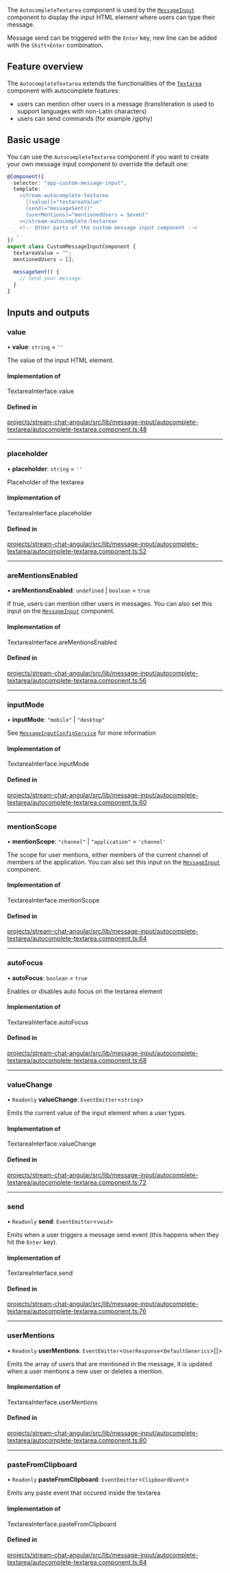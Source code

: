 The `AutocompleteTextarea` component is used by the [`MessageInput`](./MessageInputComponent.mdx) component to display the input HTML element where users can type their message.

Message send can be triggered with the `Enter` key, new line can be added with the `Shift+Enter` combination.

## Feature overview

The `AutocompleteTextarea` extends the functionalities of the [`Textarea`](./TextareaComponent.mdx) component with autocomplete features:

- users can mention other users in a message (transliteration is used to support languages with non-Latin characters)
- users can send commands (for example /giphy)

## Basic usage

You can use the `AutocompleteTextarea` component if you want to create your own message input component to override the default one:

```typescript
@Component({
  selector: "app-custom-message-input",
  template: `
    <stream-autocomplete-textarea
      [(value)]="textareaValue"
      (send)="messageSent()"
      (userMentions)="mentionedUsers = $event"
    ></stream-autocomplete-textarea>
    <!-- Other parts of the custom message input component -->
  `,
})
export class CustomMessageInputComponent {
  textareaValue = "";
  mentionedUsers = [];

  messageSent() {
    // Send your message
  }
}
```

[//]: # "Start of generated content"
## Inputs and outputs 


### value

• **value**: `string` = `''`

The value of the input HTML element.

#### Implementation of

TextareaInterface.value

#### Defined in

[projects/stream-chat-angular/src/lib/message-input/autocomplete-textarea/autocomplete-textarea.component.ts:48](https://github.com/GetStream/stream-chat-angular/blob/5f2631b4d5a0900d4294d06aa8bbecb8408ac89d/projects/stream-chat-angular/src/lib/message-input/autocomplete-textarea/autocomplete-textarea.component.ts#L48)

___

### placeholder

• **placeholder**: `string` = `''`

Placeholder of the textarea

#### Implementation of

TextareaInterface.placeholder

#### Defined in

[projects/stream-chat-angular/src/lib/message-input/autocomplete-textarea/autocomplete-textarea.component.ts:52](https://github.com/GetStream/stream-chat-angular/blob/5f2631b4d5a0900d4294d06aa8bbecb8408ac89d/projects/stream-chat-angular/src/lib/message-input/autocomplete-textarea/autocomplete-textarea.component.ts#L52)

___

### areMentionsEnabled

• **areMentionsEnabled**: `undefined` \| `boolean` = `true`

If true, users can mention other users in messages. You can also set this input on the [`MessageInput`](./MessageInputComponent.mdx/#inputs-and-outputs) component.

#### Implementation of

TextareaInterface.areMentionsEnabled

#### Defined in

[projects/stream-chat-angular/src/lib/message-input/autocomplete-textarea/autocomplete-textarea.component.ts:56](https://github.com/GetStream/stream-chat-angular/blob/5f2631b4d5a0900d4294d06aa8bbecb8408ac89d/projects/stream-chat-angular/src/lib/message-input/autocomplete-textarea/autocomplete-textarea.component.ts#L56)

___

### inputMode

• **inputMode**: ``"mobile"`` \| ``"desktop"``

See [`MessageInputConfigService`](../services/MessageInputConfigService.mdx) for more information

#### Implementation of

TextareaInterface.inputMode

#### Defined in

[projects/stream-chat-angular/src/lib/message-input/autocomplete-textarea/autocomplete-textarea.component.ts:60](https://github.com/GetStream/stream-chat-angular/blob/5f2631b4d5a0900d4294d06aa8bbecb8408ac89d/projects/stream-chat-angular/src/lib/message-input/autocomplete-textarea/autocomplete-textarea.component.ts#L60)

___

### mentionScope

• **mentionScope**: ``"channel"`` \| ``"application"`` = `'channel'`

The scope for user mentions, either members of the current channel of members of the application. You can also set this input on the [`MessageInput`](./MessageInputComponent.mdx/#inputs-and-outputs) component.

#### Implementation of

TextareaInterface.mentionScope

#### Defined in

[projects/stream-chat-angular/src/lib/message-input/autocomplete-textarea/autocomplete-textarea.component.ts:64](https://github.com/GetStream/stream-chat-angular/blob/5f2631b4d5a0900d4294d06aa8bbecb8408ac89d/projects/stream-chat-angular/src/lib/message-input/autocomplete-textarea/autocomplete-textarea.component.ts#L64)

___

### autoFocus

• **autoFocus**: `boolean` = `true`

Enables or disables auto focus on the textarea element

#### Implementation of

TextareaInterface.autoFocus

#### Defined in

[projects/stream-chat-angular/src/lib/message-input/autocomplete-textarea/autocomplete-textarea.component.ts:68](https://github.com/GetStream/stream-chat-angular/blob/5f2631b4d5a0900d4294d06aa8bbecb8408ac89d/projects/stream-chat-angular/src/lib/message-input/autocomplete-textarea/autocomplete-textarea.component.ts#L68)

___

### valueChange

• `Readonly` **valueChange**: `EventEmitter`\<`string`\>

Emits the current value of the input element when a user types.

#### Implementation of

TextareaInterface.valueChange

#### Defined in

[projects/stream-chat-angular/src/lib/message-input/autocomplete-textarea/autocomplete-textarea.component.ts:72](https://github.com/GetStream/stream-chat-angular/blob/5f2631b4d5a0900d4294d06aa8bbecb8408ac89d/projects/stream-chat-angular/src/lib/message-input/autocomplete-textarea/autocomplete-textarea.component.ts#L72)

___

### send

• `Readonly` **send**: `EventEmitter`\<`void`\>

Emits when a user triggers a message send event (this happens when they hit the `Enter` key).

#### Implementation of

TextareaInterface.send

#### Defined in

[projects/stream-chat-angular/src/lib/message-input/autocomplete-textarea/autocomplete-textarea.component.ts:76](https://github.com/GetStream/stream-chat-angular/blob/5f2631b4d5a0900d4294d06aa8bbecb8408ac89d/projects/stream-chat-angular/src/lib/message-input/autocomplete-textarea/autocomplete-textarea.component.ts#L76)

___

### userMentions

• `Readonly` **userMentions**: `EventEmitter`\<`UserResponse`\<`DefaultGenerics`\>[]\>

Emits the array of users that are mentioned in the message, it is updated when a user mentions a new user or deletes a mention.

#### Implementation of

TextareaInterface.userMentions

#### Defined in

[projects/stream-chat-angular/src/lib/message-input/autocomplete-textarea/autocomplete-textarea.component.ts:80](https://github.com/GetStream/stream-chat-angular/blob/5f2631b4d5a0900d4294d06aa8bbecb8408ac89d/projects/stream-chat-angular/src/lib/message-input/autocomplete-textarea/autocomplete-textarea.component.ts#L80)

___

### pasteFromClipboard

• `Readonly` **pasteFromClipboard**: `EventEmitter`\<`ClipboardEvent`\>

Emits any paste event that occured inside the textarea

#### Implementation of

TextareaInterface.pasteFromClipboard

#### Defined in

[projects/stream-chat-angular/src/lib/message-input/autocomplete-textarea/autocomplete-textarea.component.ts:84](https://github.com/GetStream/stream-chat-angular/blob/5f2631b4d5a0900d4294d06aa8bbecb8408ac89d/projects/stream-chat-angular/src/lib/message-input/autocomplete-textarea/autocomplete-textarea.component.ts#L84)

[//]: # "End of generated content"
